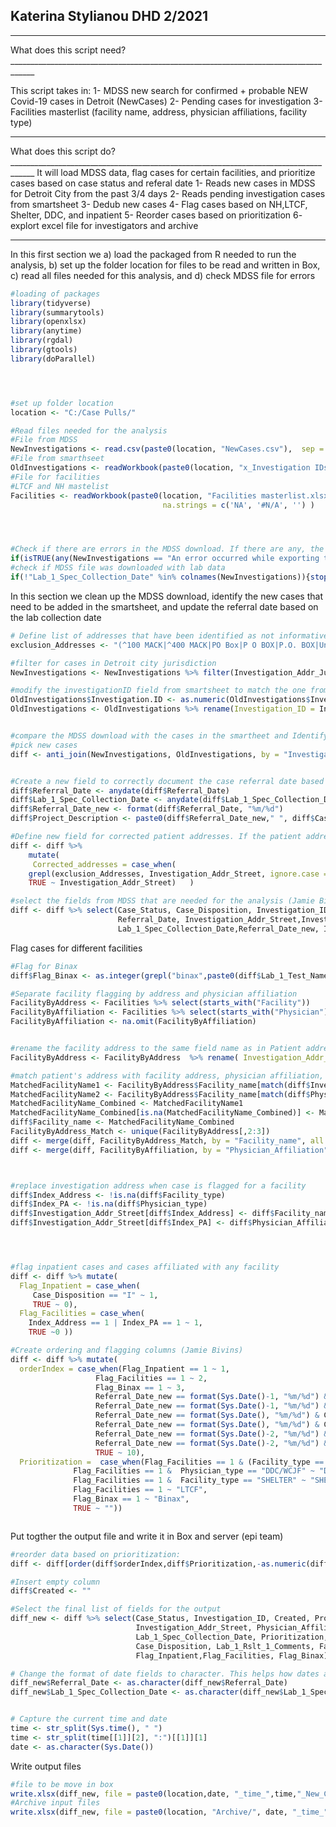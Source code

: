 ## Katerina Stylianou DHD 2/2021 ##
____________________________________________________________________________________
What does this script need?
____________________________________________________________________________________

This script takes in:
1- MDSS new search for confirmed + probable NEW Covid-19 cases in Detroit (NewCases)
2- Pending cases for investigation
3- Facilities masterlist (facility name, address, physician affiliations, facility type)


____________________________________________________________________________________
What does this script do?
____________________________________________________________________________________
It will load MDSS data, flag cases for certain  facilities, and prioritize cases based on case status and referal date
1- Reads new cases in MDSS for Detroit City from the past 3/4 days
2- Reads pending investigation cases from smartsheet
3- Dedub new cases
4- Flag cases based on NH,LTCF, Shelter, DDC, and inpatient
5- Reorder cases based on prioritization
6- explort excel file for investigators and archive



____________________________________________________________________________________
In this  first section we a) load the packaged from R needed to run the analysis, b) set up the folder location for files to be read and written in Box, c) read all files needed for this analysis, and d) check MDSS file for errors
``` {r packages & input file}

#loading of packages
library(tidyverse)
library(summarytools)
library(openxlsx)
library(anytime)
library(rgdal)
library(gtools)
library(doParallel)




#set up folder location 
location <- "C:/Case Pulls/"

#Read files needed for the analysis
#File from MDSS
NewInvestigations <- read.csv(paste0(location, "NewCases.csv"),  sep = ',')
#File from smarthseet
OldInvestigations <- readWorkbook(paste0(location, "x_Investigation IDs Input.xlsx"), sheet =  "x_Investigation IDs Input", na.strings = c('NA', '#N/A', '') )
#File for facilities
#LTCF and NH mastelist
Facilities <- readWorkbook(paste0(location, "Facilities masterlist.xlsx"), sheet =  "Sheet 1", 
                                  na.strings = c('NA', '#N/A', '') )




#Check if there are errors in the MDSS download. If there are any, the code will stop and a warning message will appear
if(isTRUE(any(NewInvestigations == "An error occurred while exporting this case."))){stop("WARNING! There are errors in the downloaded file.")}
#check if MDSS file was downloaded with lab data
if(!"Lab_1_Spec_Collection_Date" %in% colnames(NewInvestigations)){stop("WARNING! There MDSS download is missing labs.Please download the file again with lab data")}


```

In this section we clean up the MDSS download, identify the new cases that need to be added in the smartsheet, and update the referral date based on the lab collection date


```{r cleanup}

# Define list of addresses that have been identified as not informative for case investigation
exclusion_Addresses <- "(^100 MACK|^400 MACK|PO Box|P O BOX|P.O. BOX|Unknown|homeless|^2799 (W|WEST)*.*GRAND B|^22101 MOROSS R|^4646 JOHN R R|1 ford pl|one energy pl|1 energy pl|^5635 (W|WEST)*.*FORT S|^2 WOODWARD|^500 GRISWOLD S|^4201 (ST|SAINT) ANTOINE S|^4646 JOHN R S|^570 CLINTON S|^3456 (W|WEST)*.*VERNOR H|^6071 (W|WEST)*.*OUTER DR|^16238 (W|WEST)*.*WARREN A|^600 (E|EAST)*.*LAFAYETTE B|^23 (E|EAST)*.* ADAMS AVE|^4880 LAWNDALE S|^17600 RYAN R)"

#filter for cases in Detroit city jurisdiction
NewInvestigations <- NewInvestigations %>% filter(Investigation_Addr_Jurisdicti == "Detroit City")

#modify the investigationID field from smartsheet to match the one from MDSS
OldInvestigations$Investigation.ID <- as.numeric(OldInvestigations$Investigation.ID)
OldInvestigations <- OldInvestigations %>% rename(Investigation_ID = Investigation.ID)


#compare the MDSS download with the cases in the smartheet and Identify the NEW cases to be added
#pick new cases
diff <- anti_join(NewInvestigations, OldInvestigations, by = "Investigation_ID")


#Create a new field to correctly document the case referral date based on the lab collection date
diff$Referral_Date <- anydate(diff$Referral_Date)
diff$Lab_1_Spec_Collection_Date <- anydate(diff$Lab_1_Spec_Collection_Date)
diff$Referral_Date_new <- format(diff$Referral_Date, "%m/%d")
diff$Project_Description <- paste0(diff$Referral_Date_new," ", diff$Case_Status)

#Define new field for corrected patient addresses. If the patient address is included in the exclusion list then the address is replaced by "NONE"
diff <- diff %>% 
    mutate(
     Corrected_addresses = case_when(
    grepl(exclusion_Addresses, Investigation_Addr_Street, ignore.case = TRUE)|is.na(Investigation_Addr_Street)|Investigation_Addr_Street=="" ~ "NONE",
    TRUE ~ Investigation_Addr_Street)   )

#select the fields from MDSS that are needed for the analysis (Jamie Bivins)
diff <- diff %>% select(Case_Status, Case_Disposition, Investigation_ID, Patient_Age, Patient_Age_Unit, Project_Description,
                        Referral_Date, Investigation_Addr_Street,Investigation_Addr_Zip, Physician_Affiliation, Physician_Addr_Street, Lab_1_Test_Name,
                        Lab_1_Spec_Collection_Date,Referral_Date_new, Investigation_Addr_City, Lab_1_Rslt_1_Comments)


```


Flag cases for different facilities

```{r case flagginng}

#Flag for Binax
diff$Flag_Binax <- as.integer(grepl("binax",paste0(diff$Lab_1_Test_Name,diff$Lab_1_Rslt_1_Comments),ignore.case = TRUE))

#Separate facility flagging by address and physician affiliation
FacilityByAddress <- Facilities %>% select(starts_with("Facility"))
FacilityByAffiliation <- Facilities %>% select(starts_with("Physician"))
FacilityByAffiliation <- na.omit(FacilityByAffiliation)


#rename the facility address to the same field name as in Patient address in MDSS
FacilityByAddress <- FacilityByAddress  %>% rename( Investigation_Addr_Street = Facility_address)

#match patient's address with facility address, physician affiliation, and physician affiliation
MatchedFacilityName1 <- FacilityByAddress$Facility_name[match(diff$Investigation_Addr_Street,FacilityByAddress$Investigation_Addr_Street)]
MatchedFacilityName2 <- FacilityByAddress$Facility_name[match(diff$Physician_Addr_Street,FacilityByAddress$Investigation_Addr_Street)]
MatchedFacilityName_Combined <- MatchedFacilityName1
MatchedFacilityName_Combined[is.na(MatchedFacilityName_Combined)] <- MatchedFacilityName2[is.na(MatchedFacilityName_Combined)]
diff$Facility_name <- MatchedFacilityName_Combined
FacilityByAddress_Match <- unique(FacilityByAddress[,2:3])
diff <- merge(diff, FacilityByAddress_Match, by = "Facility_name", all.x = TRUE)
diff <- merge(diff, FacilityByAffiliation, by = "Physician_Affiliation", all.x = TRUE)



#replace investigation address when case is flagged for a facility
diff$Index_Address <- !is.na(diff$Facility_type) 
diff$Index_PA <- !is.na(diff$Physician_type) 
diff$Investigation_Addr_Street[diff$Index_Address] <- diff$Facility_name[diff$Index_Address]
diff$Investigation_Addr_Street[diff$Index_PA] <- diff$Physician_Affiliation[diff$Index_PA]




#flag inpatient cases and cases affiliated with any facility
diff <- diff %>% mutate(
  Flag_Inpatient = case_when(
     Case_Disposition == "I" ~ 1,
     TRUE ~ 0),
  Flag_Facilities = case_when(
    Index_Address == 1 | Index_PA == 1 ~ 1,
    TRUE ~0 ))

#Create ordering and flagging columns (Jamie Bivins)
diff <- diff %>% mutate(
  orderIndex = case_when(Flag_Inpatient == 1 ~ 1,
                   Flag_Facilities == 1 ~ 2,
                   Flag_Binax == 1 ~ 3,
                   Referral_Date_new == format(Sys.Date()-1, "%m/%d") & Case_Status == "Confirmed" ~ 4,
                   Referral_Date_new == format(Sys.Date()-1, "%m/%d") & Case_Status == "Probable" ~ 5,
                   Referral_Date_new == format(Sys.Date(), "%m/%d") & Case_Status == "Confirmed" ~ 6,
                   Referral_Date_new == format(Sys.Date(), "%m/%d") & Case_Status == "Probable" ~ 7,
                   Referral_Date_new == format(Sys.Date()-2, "%m/%d") & Case_Status == "Confirmed" ~ 8,
                   Referral_Date_new == format(Sys.Date()-2, "%m/%d") & Case_Status == "Probable" ~ 9,
                   TRUE ~ 10),
  Prioritization =  case_when(Flag_Facilities == 1 & (Facility_type == "NH" | Physician_type == "NH") ~ "NH",
              Flag_Facilities == 1 &  Physician_type == "DDC/WCJF" ~ "DDC/WCJF",
              Flag_Facilities == 1 &  Facility_type == "SHELTER" ~ "SHELTER",
              Flag_Facilities == 1 ~ "LTCF",
              Flag_Binax == 1 ~ "Binax",
              TRUE ~ ""))



```

Put togther the output file and write it in Box and server (epi team)

```{r prepare and save output file}

#reorder data based on prioritization: 
diff <- diff[order(diff$orderIndex,diff$Prioritization,-as.numeric(diff$Referral_Date)),]

#Insert empty column 
diff$Created <- ""

#Select the final list of fields for the output 
diff_new <- diff %>% select(Case_Status, Investigation_ID, Created, Project_Description, Referral_Date,
                            Investigation_Addr_Street, Physician_Affiliation, Lab_1_Test_Name, 
                            Lab_1_Spec_Collection_Date, Prioritization, orderIndex, Referral_Date_new,
                            Case_Disposition, Lab_1_Rslt_1_Comments, Facility_name,  Physician_Addr_Street, 
                            Flag_Inpatient,Flag_Facilities, Flag_Binax)

# Change the format of date fields to character. This helps how dates are written in excel and maintaining the fromat mm/dd/yyyy
diff_new$Referral_Date <- as.character(diff_new$Referral_Date)
diff_new$Lab_1_Spec_Collection_Date <- as.character(diff_new$Lab_1_Spec_Collection_Date)


# Capture the current time and date
time <- str_split(Sys.time(), " ")
time <- str_split(time[[1]][2], ":")[[1]][1]
date <- as.character(Sys.Date())

```

Write output files

```{r write outouts}

#file to be move in box
write.xlsx(diff_new, file = paste0(location,date, "_time_",time,"_New_Cases_for_investigation.xlsx"), sep="\t", row.names=FALSE)
#Archive input files
write.xlsx(diff_new, file = paste0(location, "Archive/", date, "_time_",time,"_New_Cases_for_investigation.xlsx"), sep="\t", row.names=FALSE)


```

















